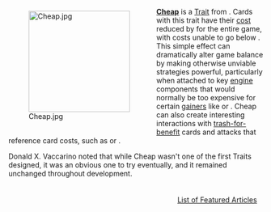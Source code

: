 <div style="float: left; margin: 0.5em 0.9em 0.4em 0;">[[File:Cheap.jpg|200px]]</div>

'''[[Cheap]]''' is a [[Trait]] from {{Set|Plunder}}. Cards with this trait have their [[cost]] reduced by {{Cost|1}} for the entire game, with costs unable to go below {{Cost|0}}. This simple effect can dramatically alter game balance by making otherwise unviable strategies powerful, particularly when attached to key [[engine]] components that would normally be too expensive for certain [[gainer]]s like {{Card|Workshop}} or {{Card|Ironworks}}. Cheap can also create interesting interactions with [[trash-for-benefit]] cards and attacks that reference card costs, such as {{Card|Swindler}} or {{Card|Rogue}}.

Donald X. Vaccarino noted that while Cheap wasn't one of the first Traits designed, it was an obvious one to try eventually, and it remained unchanged throughout development.

<div style="float: right; margin: 0.5em 0.9em 0.4em 0;">[[List of Featured Articles]]</div>